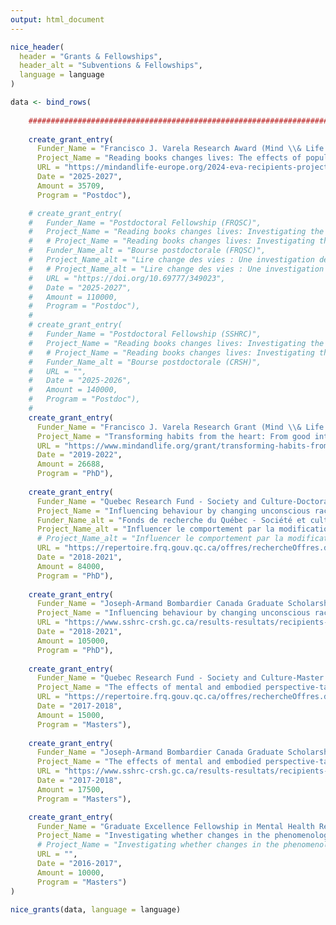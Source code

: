 ```yaml
---
output: html_document
---
```

<!-- \setlength{\parindent}{0in} -->
<!-- \setlength{\leftskip}{0in} -->
\normalsize

<!-- \pagebreak -->

```r
nice_header(
  header = "Grants & Fellowships",
  header_alt = "Subventions & Fellowships",
  language = language
)
```

<!-- \large -->

```r
data <- bind_rows(
    
    ############################################################################
  
    create_grant_entry(
      Funder_Name = "Francisco J. Varela Research Award (Mind \\& Life Europe) — PI (EUR \\euro{}23,500)",
      Project_Name = "Reading books changes lives: The effects of popular psychology books on prosociality and polarization",
      URL = "https://mindandlife-europe.org/2024-eva-recipients-projects/",
      Date = "2025-2027",
      Amount = 35709,
      Program = "Postdoc"),

    # create_grant_entry(
    #   Funder_Name = "Postdoctoral Fellowship (FRQSC)",
    #   Project_Name = "Reading books changes lives: Investigating the effects of reading popular books on identity \\& polarization",
    #   # Project_Name = "Reading books changes lives: Investigating the effects of reading popular books on identity, polarization, prosocial behaviour, and social networks interconnectedness",
    #   Funder_Name_alt = "Bourse postdoctorale (FRQSC)",
    #   Project_Name_alt = "Lire change des vies : Une investigation des effets de la lecture de livres populaires sur l’identité sociale",
    #   # Project_Name_alt = "Lire change des vies : Une investigation des effets de la lecture de livres populaires sur l’identité, la polarisation, le comportement prosocial et l’interconnexion des réseaux sociaux",
    #   URL = "https://doi.org/10.69777/349023",
    #   Date = "2025-2027",
    #   Amount = 110000,
    #   Program = "Postdoc"),
    # 
    # create_grant_entry(
    #   Funder_Name = "Postdoctoral Fellowship (SSHRC)",
    #   Project_Name = "Reading books changes lives: Investigating the effects of reading popular books on identity \\& polarization",
    #   # Project_Name = "Reading books changes lives: Investigating the effects of reading popular books on identity, polarization, prosocial behaviour, and social networks interconnectedness",
    #   Funder_Name_alt = "Bourse postdoctorale (CRSH)",
    #   URL = "",
    #   Date = "2025-2026",
    #   Amount = 140000,
    #   Program = "Postdoc"),
    # 
    create_grant_entry(
      Funder_Name = "Francisco J. Varela Research Grant (Mind \\& Life Institute) — PI (USD \\$20,000)",
      Project_Name = "Transforming habits from the heart: From good intentions to reliable prosocial response",
      URL = "https://www.mindandlife.org/grant/transforming-habits-from-the-heart-from-good-intentions-to-reliable-prosocial-response/",
      Date = "2019-2022",
      Amount = 26688,
      Program = "PhD"),
    
    create_grant_entry(
      Funder_Name = "Quebec Research Fund - Society and Culture-Doctoral (FRQSC) — Declined",
      Project_Name = "Influencing behaviour by changing unconscious racial attitudes: a loving-kindness meditation intervention",
      Funder_Name_alt = "Fonds de recherche du Québec - Société et culture-Doctoral (FRQSC) — Declined",
      Project_Name_alt = "Influencer le comportement par la modification des attitudes raciales inconscientes",
      # Project_Name_alt = "Influencer le comportement par la modification des attitudes raciales inconscientes : Une intervention de méditation d'amour bienveillant",
      URL = "https://repertoire.frq.gouv.qc.ca/offres/rechercheOffres.do?methode=afficher",
      Date = "2018-2021",
      Amount = 84000,
      Program = "PhD"),
    
    create_grant_entry(
      Funder_Name = "Joseph-Armand Bombardier Canada Graduate Scholarship-Doctoral (SSHRC)",
      Project_Name = "Influencing behaviour by changing unconscious racial attitudes: a loving-kindness meditation intervention",
      URL = "https://www.sshrc-crsh.gc.ca/results-resultats/recipients-recipiendaires/2017/cgs_doctoral-doctorat_bes-eng.aspx",
      Date = "2018-2021",
      Amount = 105000,
      Program = "PhD"),
    
    create_grant_entry(
      Funder_Name = "Quebec Research Fund - Society and Culture-Master’s (FRQSC) — Declined",
      Project_Name = "The effects of mental and embodied perspective-taking on prejudice against Aboriginal Peoples of Canada",
      URL = "https://repertoire.frq.gouv.qc.ca/offres/rechercheOffres.do?methode=afficher",
      Date = "2017-2018",
      Amount = 15000,
      Program = "Masters"),
    
    create_grant_entry(
      Funder_Name = "Joseph-Armand Bombardier Canada Graduate Scholarship-Master’s (SSHRC)",
      Project_Name = "The effects of mental and embodied perspective-taking on prejudice against Aboriginal Peoples of Canada",
      URL = "https://www.sshrc-crsh.gc.ca/results-resultats/recipients-recipiendaires/2016/masters-maitrise-eng.aspx",
      Date = "2017-2018",
      Amount = 17500,
      Program = "Masters"),

    create_grant_entry(
      Funder_Name = "Graduate Excellence Fellowship in Mental Health Research (McGill University)",
      Project_Name = "Investigating whether changes in the phenomenology of selfhood can modulate outgroup attitudes",
      # Project_Name = "Investigating whether changes in the phenomenology of selfhood can modulate attitudes against a visible minority group",
      URL = "",
      Date = "2016-2017",
      Amount = 10000,
      Program = "Masters")
)

nice_grants(data, language = language)

```
